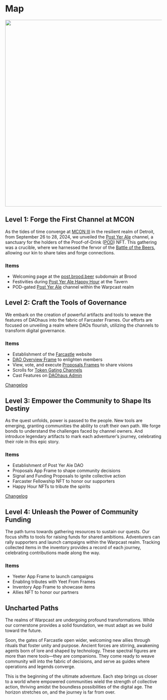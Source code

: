 # Map

<img src="/images/map.svg" width="600px" />

## Level 1: Forge the First Channel at MCON

As the tides of time converge at [MCON III](https://mcon.fun/) in the resilient realm of Detroit, from September 26 to 28, 2024, we unveiled the [Post Yer Ale](https://warpcast.com/~/channel/post-yer-ale) channel, a sanctuary for the holders of the Proof-of-Drink ([POD](https://pod.brood.beer/)) NFT. This gathering was a crucible, where we harnessed the fervor of the [Battle of the Beers](https://lu.ma/4twhgbdc), allowing our kin to share tales and forge connections.

### Items

- Welcoming page at the [post.brood.beer](https://post.brood.beer/) subdomain at Brood
- Festivities during [Post Yer Ale Happy Hour](https://tavern.fm/taverns/aH8JKQhnITQoF07RT4CW) at the Tavern
- POD-gated [Post Yer Ale](https://warpcast.com/~/channel/post-yer-ale) channel within the Warpcast realm

## Level 2: Craft the Tools of Governance

We embark on the creation of powerful artifacts and tools to weave the features of DAOhaus into the fabric of Farcaster Frames. Our efforts are focused on unveiling a realm where DAOs flourish, utilizing the channels to transform digital governance.

### Items

- Establishment of the [Farcastle](https://farcastle.net/) website
- [DAO Overview Frame](/frames/overview) to enlighten members
- View, vote, and execute [Proposals Frames](/frames/proposals) to share visions
- Scrolls for [Token Gating Channels](/scrolls/token-gating)
- Cast Features on [DAOhaus Admin](https://admin.daohaus.club/)

[Changelog](http://localhost:5173/map/changelog#level-2)

## Level 3: Empower the Community to Shape Its Destiny

As the quest unfolds, power is passed to the people. New tools are emerging, granting communities the ability to craft their own path. We forge bonds to understand the challenges faced by channel owners. And introduce legendary artifacts to mark each adventurer’s journey, celebrating their role in this epic story.

### Items

- Establishment of Post Yer Ale DAO
- Proposals App Frame to shape community decisions
- Signal and Funding Proposals to ignite collective action
- Farcaster Fellowship NFT to honor our supporters
- Happy Hour NFTs to tribute the spirits

[Changelog](http://localhost:5173/map/changelog#level-3)

## Level 4: Unleash the Power of Community Funding

The path turns towards gathering resources to sustain our quests. Our focus shifts to tools for raising funds for shared ambitions. Adventurers can rally supporters and launch campaigns within the Warpcast realm. Tracking collected items in the inventory provides a record of each journey, celebrating contributions made along the way.

### Items

- Yeeter App Frame to launch campaigns
- Enabling tributes with Yeet From Frames
- Inventory App Frame to showcase items
- Allies NFT to honor our partners

## Uncharted Paths

The realms of Warpcast are undergoing profound transformations. While our cornerstone provides a solid foundation, we must adapt as we build toward the future.

Soon, the gates of Farcastle open wider, welcoming new allies through rituals that foster unity and purpose. Ancient forces are stirring, awakening agents born of lore and shaped by technology. These spectral figures are more than mere tools—they are companions. They come ready to weave community will into the fabric of decisions, and serve as guides where operations and legends converge.

This is the beginning of the ultimate adventure. Each step brings us closer to a world where empowered communities wield the strength of collective action, thriving amidst the boundless possibilities of the digital age. The horizon stretches on, and the journey is far from over.

